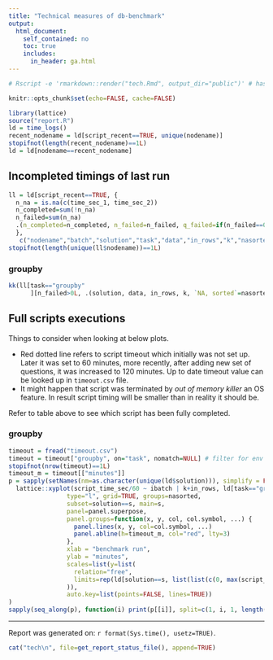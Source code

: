 ```yaml
---
title: "Technical measures of db-benchmark"
output:
  html_document:
    self_contained: no
    toc: true
    includes:
      in_header: ga.html
---
```

```r
# Rscript -e 'rmarkdown::render("tech.Rmd", output_dir="public")' # has to be output_dir='public' as there is hardcode in benchplot for that path
```

```r
knitr::opts_chunk$set(echo=FALSE, cache=FALSE)
```

```r
library(lattice)
source("report.R")
ld = time_logs()
recent_nodename = ld[script_recent==TRUE, unique(nodename)]
stopifnot(length(recent_nodename)==1L)
ld = ld[nodename==recent_nodename]
```

## Incompleted timings of last run

```r
ll = ld[script_recent==TRUE, {
  n_na = is.na(c(time_sec_1, time_sec_2))
  n_completed=sum(!n_na)
  n_failed=sum(n_na)
  .(n_completed=n_completed, n_failed=n_failed, q_failed=if(n_failed==0L) NA_character_ else paste(paste0("q", iquestion[is.na(time_sec_1) | is.na(time_sec_2)]), collapse=","))
  },
   c("nodename","batch","solution","task","data","in_rows","k","nasorted")]
stopifnot(length(unique(ll$nodename))==1L)
```

### groupby

```r
kk(ll[task=="groupby"
      ][n_failed>0L, .(solution, data, in_rows, k, `NA, sorted`=nasorted, n_completed, n_failed, q_failed)])
```

## Full scripts executions

Things to consider when looking at below plots.  

- Red dotted line refers to script timeout which initially was not set up. Later it was set to 60 minutes, more recently, after adding new set of questions, it was increased to 120 minutes. Up to date timeout value can be looked up in `timeout.csv` file.  
- It might happen that script was terminated by _out of memory killer_ an OS feature. In result script timing will be smaller than in reality it should be.  

Refer to table above to see which script has been fully completed.  

### groupby

```r
timeout = fread("timeout.csv")
timeout = timeout["groupby", on="task", nomatch=NULL] # filter for env var RUN_TASKS
stopifnot(nrow(timeout)==1L)
timeout_m = timeout[["minutes"]]
p = sapply(setNames(nm=as.character(unique(ld$solution))), simplify = FALSE, function(s)
  lattice::xyplot(script_time_sec/60 ~ ibatch | k+in_rows, ld[task=="groupby" & substr(data,1,2)=="G1"],
                type="l", grid=TRUE, groups=nasorted,
                subset=solution==s, main=s,
                panel=panel.superpose,
                panel.groups=function(x, y, col, col.symbol, ...) {
                  panel.lines(x, y, col=col.symbol, ...)
                  panel.abline(h=timeout_m, col="red", lty=3)
                },
                xlab = "benchmark run",
                ylab = "minutes",
                scales=list(y=list(
                  relation="free",
                  limits=rep(ld[solution==s, list(list(c(0, max(script_time_sec)/60))), in_rows]$V1, each=3)
                )),
                auto.key=list(points=FALSE, lines=TRUE))
)
sapply(seq_along(p), function(i) print(p[[i]], split=c(1, i, 1, length(p)), more=i!=length(p))) -> nul
```

------

Report was generated on: `r format(Sys.time(), usetz=TRUE)`.  

```r
cat("tech\n", file=get_report_status_file(), append=TRUE)
```
